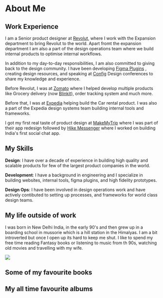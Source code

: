 

# About Me




## Work Experience

I am a Senior product designer at [Revolut](https://www.revolut.com/), where I work with the Expansion department to bring Revolut to the world. 
Apart fromt the expansion department I am also a part of the design operations team where we build internal products to optimise internal workflows.

In addition to my day-to-day responsibilities, I am also committed to giving back to the design community. I have been developing [Figma Plugins](https://www.figma.com/@tushar) ,
creating design resources, and speaking at [Config](https://www.youtube.com/watch?v=FhXXEM1_aP4&t=55s&ab_channel=Figma) Design conferences to share my knowledge and experience.

Before Revolut, I was at [Zomato](https://en.wikipedia.org/wiki/Zomato) where I helped develop multiple products like Grocery delivery (now [Blinkit](https://en.wikipedia.org/wiki/Blinkit)), order tracking system and much more.

Before that, I was at [Expedia](https://en.wikipedia.org/wiki/Expedia_Group) helping build the Car rental product. I was also a part of the Expedia design systems team building internal tools and frameworks.

I got my first real taste of product design at [MakeMyTrip](https://en.wikipedia.org/wiki/MakeMyTrip) where I was part of their app redesign followed by [Hike Messenger](https://en.wikipedia.org/wiki/Hike_Messenger) where I worked on building India's first social chat app.


## My Skills

**Design**: I have over a decade of experience in building high quality and scalable products for few of the largest product companies in the world.

**Development**: I have a background in engineering and I specialize in building websites, internal tools, figma plugins, and high fidelity prototypes.

**Design Ops**: I have been involved in design operations work and have actively contibuted to setting up processes, and frameworks for world class design teams.

## My life outside of work

I was born in New Delhi India, in the early 90's and then grew up in a boarding school in mussorie which is a hill station in the Himalyas. I am a bit introverted but once I open up its hard to keep me shut.
I like to spend my free time reading Fantasy books or listening to music from th 90s, watching old movies and travelling with my wife.

<img src="/images/us.jpeg" className='w-1/2 mt-3 rounded-md' />



## Some of my favourite books


<Books />


## My all time favourite albums
<Music />